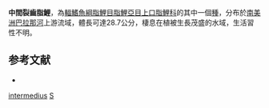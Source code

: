 {{Speciesbox
| status = NE
| status_system = IUCN3.1
| genus = Schizodon
| species = intermedius
| authority = Garavello & Britski, 1990
| synonyms = 
}}
'''中間裂齒脂鯉'''，為[[輻鰭魚綱|輻鰭魚綱]][[脂鯉目|脂鯉目]][[脂鯉亞目|脂鯉亞目]][[上口脂鯉科|上口脂鯉科]]的其中一個[[種|種]]，分布於[[南美洲|南美洲]][[巴拉那河|巴拉那河]]上游流域，體長可達28.7公分，棲息在植被生長茂盛的水域，生活習性不明。

==参考文献==
{{refbegin}}
*{{FishBase_species|genus=Schizodon|species=intermedius|year=2013|month=9}}
{{refend}}
{{Taxonbar|from=Q6415604}}

[[Category:裂齒脂鯉屬|intermedius]]
[[Category:1990年描述的魚類|S]]


{{魚類小作品}}